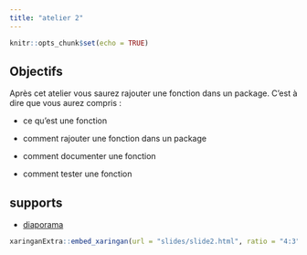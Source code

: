 ```yaml
---
title: "atelier 2"
---
```


```r
knitr::opts_chunk$set(echo = TRUE)
```

## Objectifs

Après cet atelier vous saurez rajouter une fonction dans un package. C'est à dire que vous aurez compris : 

  -  ce qu’est une fonction
  
  -  comment rajouter une fonction dans un package

  -  comment documenter une fonction

  -  comment tester une fonction

## supports

- [diaporama](slides/slide2.html)

```r
xaringanExtra::embed_xaringan(url = "slides/slide2.html", ratio = "4:3")
```